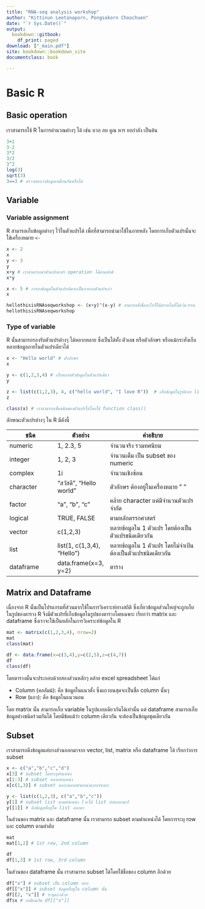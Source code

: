 ```yaml
---
title: "RNA-seq analysis workshop"
author: "Kittinun Leetanaporn, Pongsakorn Choochuen"
date: "`r Sys.Date()`"
output: 
  bookdown::gitbook:
    df_print: paged
download: ["_main.pdf"]
site: bookdown::bookdown_site
documentclass: book

---
```

# **Basic R**

## Basic operation

เราสามารถใช้ R ในการคำนวณต่างๆ ได้ เช่น บวก ลบ คูณ หาร ยกกำลัง เป็นต้น

```r
3+2
3-2
3*2
3/2
3^2
log(3)
sqrt(3)
3==3 # ตรวจสอบว่าข้อมูลเหมือนกันหรือไม่
```

## Variable

### Variable assignment

R สามารถเก็บข้อมูลต่างๆ ไว้ในตัวแปรได้ เพื่อที่สามารถนำมาใช้ในภายหลัง โดยการเก็บตัวแปรนั้นจะใช้เครื่องหมาย `<-`

```r
x <- 2
x
y <- 3
y
x+y # เราสามารถนำตัวแปรมาทำ operation ได้ตามปกติ
x*y

x <- 5 # การลงข้อมูลในตัวแปรเดิมจะเป็นการลบตัวแปรเก่า
x

hellothisisRNAseqworkshop <- (x+y)^(x-y) # สามารถตั้งชื่ออะไรก็ได้ตราบใดที่ไม่เว้นวรรค
hellothisisRNAseqworkshop
```

### Type of variable

R นั้นสามารถรองรับตัวแปรต่างๆ ได้หลากหลาย ซึ่งเป็นได้ทั้ง ตัวเลข หรือตัวอักษร หรือแม้กระทั่งเก็บหลายข้อมูลภายในตัวแปรเดียวได้

```r
x <- "Hello world" # ตัวอักษร
x

y <- c(1,2,3,4) # เก็บหลายตัวข้อมูลในตัวแปรเดียว
y

z <- list(c(1,2,3), 4, c("hello world", "I love R"))  # เก็บข้อมูลในรูปแบบ list
z

class(x) # เราสามารถเช็คชนิดของตัวแปรได้โดยใช้ function class()
```

ลักษณะตัวแปรต่างๆ ใน R มีดังนี้

| ชนิด       | ตัวอย่าง                     | คำอธิบาย                                           |
|------------------|-------------------|-----------------------------------|
| numeric   | 1, 2.3, 5                  | จำนวนจริง รวมทศนิยม                                 |
| integer   | 1, 2, 3                    | จำนวนเต็ม เป็น subset ของ numeric                   |
| complex   | 1i                         | จำนวนเชิงซ้อน                                       |
| character | "สวัสดี", "Hello world"      | ตัวอักษร ต้องอยู่ในเครื่องหมาย " "                       |
| factor    | "a", "b", "c"              | คล้าย character แต่มีจำนวนตัวแปรจำกัด                  |
| logical   | TRUE, FALSE                | ตามหลักตรรกศาสตร์                                   |
| vector    | c(1,2,3)                   | หลายข้อมูลใน 1 ตัวแปร โดยต้องเป็นตัวแปรชนิดเดียวกัน        |
| list      | list(1, c(1,3,4), "Hello") | หลายข้อมูลใน 1 ตัวแปร โดยไม่จำเป้นต้องเป็นตัวแปรชนิดเดียวกัน |
| dataframe | data.frame(x=3, y=2)       | ตาราง                                             |

## Matrix and Dataframe

เนื่องจาก R นั้นเป็นโปรแกรมที่ส่วนมากใช้ในการวิเคราะห์ทางสถิติ ซึ่งเกี่ยวข้อมูลส่วนใหญ่จะถูกเก็บในรูปของตาราง R จึงมีตัวแปรที่เก็บข้อมูลในรูปของตารางโดยเฉพาะ เรียกว่า matrix และ dataframe ซึ่งเราจะใช้เป็นหลักในการวิเคราะห์ข้อมูลใน R

```r
mat <- matrix(c(1,2,3,4), nrow=2)
mat
class(mat)

df <- data.frame(x=c(3,4),y=c(2,5),z=c(4,7))
df
class(df)
```

โดยตารางนั้นจะประกอบด้วยสองส่วนหลักๆ คล้าย excel spreadsheet ได้แก่

-   Column (คอลัมน์): คือ ข้อมูลในแนวตั้ง ซึ่งแถวบนสุดจะเป็นชื่อ column นั้นๆ
-   Row (แถว): คือ ข้อมูลในแนวนอน

โดย matrix นั้น สามารถเก็บ variable ในรูปแบบเดียวกันได้เท่านั้น แต่ dataframe สามารถเก็บข้อมูลต่างชนิดร่วมกันได้ โดยมีข้อแม้ว่า column เดียวกัน จะต้องเป็นข้อมูลชุดเดียวกัน

## Subset

เราสามารถดึงข้อมูลแค่บางส่วนออกมาจาก vector, list, matrix หรือ dataframe ได้ เรียกว่าการ subset

```r
x <- c("a","b","c","d")
x[3] # subset โดยระบุตำแหน่ง
x[1:3] # subset หลายตำแหน่ง
x[c(1,3)] # subset หลากหลายตำแหน่งแบบจำเพาะ

y <- list(c(1,2,3), c("a","b","c"))
y[1] # subset list ตามตำแหน่ง (จะได้ list ย่อยออกมา)
y[[1]] # ดึงข้อมูลที่อยู่ใน list ออกมา
```

ในส่วนของ matrix และ dataframe นั้น เราสามารถ subset ตามตำแหน่งได้ โดยการระบุ row และ column ตามลำดับ

```r
mat
mat[1,2] # 1st row, 2nd column

df
df[1,3] # 1st row, 3rd column
```

ในส่วนของ dataframe นั้น เราสามารถ subset ได้โดยใช้ชื่อของ column อีกด้วย

```r
df["x"] # subset เป็น column ย่อย
df[["x"]] # subset ข้อมูลที่อยู่ใน column นั้น
df[[2, "x"]] # ระบุแถวด้วย
df$x # เหมือนกัน df[["x"]]
```
